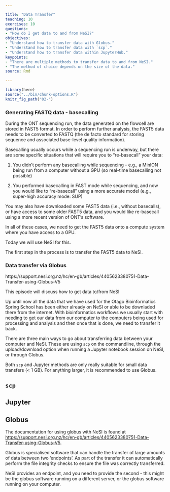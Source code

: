 ```yaml
---

title: "Data Transfer"
teaching: 10
exercises: 10
questions:
- "How do I get data to and from NeSI?"
objectives:
- "Understand how to transfer data with Globus."
- "Understand how to transfer data with `scp`."
- "Understand how to transfer data within JupyterHub."
keypoints:
- "There are multiple methods to transfer data to and from NeSI."
- "The method of choice depends on the size of the data."
source: Rmd

---
```


```r
library(here)
source("../bin/chunk-options.R")
knitr_fig_path("02-")
```

### Generating FASTQ data - basecalling

During the ONT sequencing run, the data generated on the flowcell are stored in FAST5 format. In order to perform further analysis, the FAST5 data 
needs to be converted to FASTQ (the de facto standard for storing sequence and associated base-level quality information).  

Basecalling usually occurs while a sequencing run is underway, but there are some specific situations that will require you to "re-basecall" your data:

1. You didn't perform any basecalling while sequencing - e.g., a MinION being run from a computer without a GPU (so real-time basecalling not possible)

2. You performed basecalling in FAST mode while sequencing, and now you would like to "re-basecall" using a more accurate model (e.g., super-high accuracy mode: SUP)

You may also have downloaded some FAST5 data (i.e., without basecalls), or have access to some older FAST5 data, and you would like re-basecall using a more recent version of ONT's software.

In all of these cases, we need to get the FAST5 data onto a compute system where you have access to a GPU.

Today we will use NeSI for this. 

The first step in the process is to transfer the FAST5 data to NeSI.

### Data transfer via Globus

https://support.nesi.org.nz/hc/en-gb/articles/4405623380751-Data-Transfer-using-Globus-V5

This episode will discuss how to get data to/from NeSI

Up until now all the data that we have used for the Otago Bioinformatics Spring School has been either already on NeSI or able to be downladed there from the internet. 
With bioinformatics workflows we usually start with needing to get our data from our computer to the computers being used for processing and analysis and then once that is done, we need to transfer it back.

There are three main ways to go about transferring data between your computer and NeSI. These are using `scp` on the commandline, through the upload/download option when running a Jupyter notebook session on NeSI, or through Globus.

Both `scp` and Jupyter methods are only really suitable for small data transfers (< 1 GB). For anything larger, it is recommended to use Globus.

## `scp`

## Jupyter

## Globus

The documentation for using globus with NeSI is found at [https://support.nesi.org.nz/hc/en-gb/articles/4405623380751-Data-Transfer-using-Globus-V5](https://support.nesi.org.nz/hc/en-gb/articles/4405623380751-Data-Transfer-using-Globus-V5).

Globus is specialised software that can handle the transfer of large amounts of data between two 'endpoints'. As part of the transfer it can automatically perform the file integrity checks to ensure the file was correctly transferred.

NeSI provides an endpoint, and you need to provide the second - this might be the globus software running on a different server, or the globus software running on your computer.